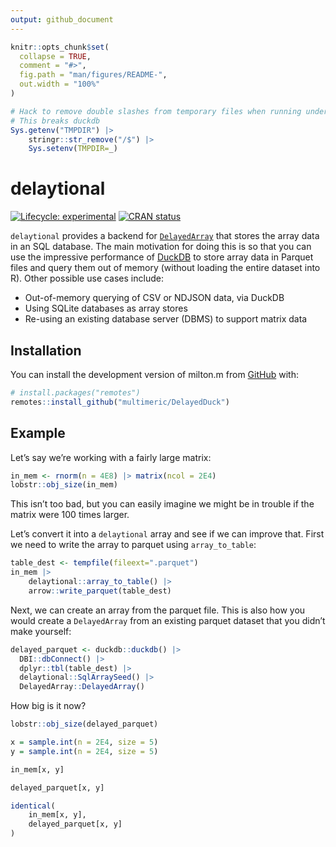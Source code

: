 ```yaml
---
output: github_document
---
```


<!-- README.md is generated from README.Rmd. Please edit that file -->

```r
knitr::opts_chunk$set(
  collapse = TRUE,
  comment = "#>",
  fig.path = "man/figures/README-",
  out.width = "100%"
)

# Hack to remove double slashes from temporary files when running under MacOS
# This breaks duckdb
Sys.getenv("TMPDIR") |>
    stringr::str_remove("/$") |>
    Sys.setenv(TMPDIR=_)
```

# delaytional

<!-- badges: start -->
[![Lifecycle: experimental](https://img.shields.io/badge/lifecycle-experimental-orange.svg)](https://lifecycle.r-lib.org/articles/stages.html#experimental)
[![CRAN status](https://www.r-pkg.org/badges/version/milton.m)](https://CRAN.R-project.org/package=milton.m)
<!-- badges: end -->

`delaytional` provides a backend for [`DelayedArray`](https://bioconductor.org/packages/release/bioc/html/DelayedArray.html)
that stores the array data in an SQL database. The main motivation for doing 
this is so that you can use the impressive performance of [DuckDB](https://duckdb.org/)
to store array data in Parquet files and query them out of memory (without
loading the entire dataset into R). Other possible use cases include:

* Out-of-memory querying of CSV or NDJSON data, via DuckDB
* Using SQLite databases as array stores
* Re-using an existing database server (DBMS) to support matrix data

## Installation

You can install the development version of milton.m from [GitHub](https://github.com/) with:

```r
# install.packages("remotes")
remotes::install_github("multimeric/DelayedDuck")
```

## Example

Let's say we're working with a fairly large matrix:
```r
in_mem <- rnorm(n = 4E8) |> matrix(ncol = 2E4)
lobstr::obj_size(in_mem)
```

This isn't too bad, but you can easily imagine we might be in trouble if the matrix were 100 times larger.

Let's convert it into a `delaytional` array and see if we can improve that.
First we need to write the array to parquet using `array_to_table`:

```r
table_dest <- tempfile(fileext=".parquet")
in_mem |>
    delaytional::array_to_table() |>
    arrow::write_parquet(table_dest)
```

Next, we can create an array from the parquet file. 
This is also how you would create a `DelayedArray` from an existing parquet
dataset that you didn't make yourself:

```r
delayed_parquet <- duckdb::duckdb() |>
  DBI::dbConnect() |>
  dplyr::tbl(table_dest) |>
  delaytional::SqlArraySeed() |>
  DelayedArray::DelayedArray()
```

How big is it now?

```r
lobstr::obj_size(delayed_parquet)
```

```r
x = sample.int(n = 2E4, size = 5)
y = sample.int(n = 2E4, size = 5)
```

```r
in_mem[x, y]
```
```r
delayed_parquet[x, y]
```
```r
identical(
    in_mem[x, y],
    delayed_parquet[x, y]
)
```





